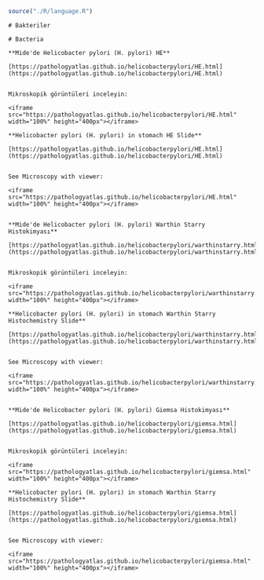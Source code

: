 
```r
source("./R/language.R")
```



```asis
# Bakteriler
```

```asis
# Bacteria
```

```asis

**Mide'de Helicobacter pylori (H. pylori) HE**

[https://pathologyatlas.github.io/helicobacterpylori/HE.html](https://pathologyatlas.github.io/helicobacterpylori/HE.html)


Mikroskopik görüntüleri inceleyin:

<iframe src="https://pathologyatlas.github.io/helicobacterpylori/HE.html" width="100%" height="400px"></iframe>

```

```asis

**Helicobacter pylori (H. pylori) in stomach HE Slide**

[https://pathologyatlas.github.io/helicobacterpylori/HE.html](https://pathologyatlas.github.io/helicobacterpylori/HE.html)


See Microscopy with viewer: 

<iframe src="https://pathologyatlas.github.io/helicobacterpylori/HE.html" width="100%" height="400px"></iframe>


```

```asis

**Mide'de Helicobacter pylori (H. pylori) Warthin Starry Histokimyası**

[https://pathologyatlas.github.io/helicobacterpylori/warthinstarry.html](https://pathologyatlas.github.io/helicobacterpylori/warthinstarry.html)


Mikroskopik görüntüleri inceleyin:

<iframe src="https://pathologyatlas.github.io/helicobacterpylori/warthinstarry.html" width="100%" height="400px"></iframe>

```

```asis

**Helicobacter pylori (H. pylori) in stomach Warthin Starry Histochemistry Slide**

[https://pathologyatlas.github.io/helicobacterpylori/warthinstarry.html](https://pathologyatlas.github.io/helicobacterpylori/warthinstarry.html)


See Microscopy with viewer: 

<iframe src="https://pathologyatlas.github.io/helicobacterpylori/warthinstarry.html" width="100%" height="400px"></iframe>


```

```asis

**Mide'de Helicobacter pylori (H. pylori) Giemsa Histokimyası**

[https://pathologyatlas.github.io/helicobacterpylori/giemsa.html](https://pathologyatlas.github.io/helicobacterpylori/giemsa.html)


Mikroskopik görüntüleri inceleyin:

<iframe src="https://pathologyatlas.github.io/helicobacterpylori/giemsa.html" width="100%" height="400px"></iframe>

```

```asis

**Helicobacter pylori (H. pylori) in stomach Warthin Starry Histochemistry Slide**

[https://pathologyatlas.github.io/helicobacterpylori/giemsa.html](https://pathologyatlas.github.io/helicobacterpylori/giemsa.html)


See Microscopy with viewer: 

<iframe src="https://pathologyatlas.github.io/helicobacterpylori/giemsa.html" width="100%" height="400px"></iframe>


```
